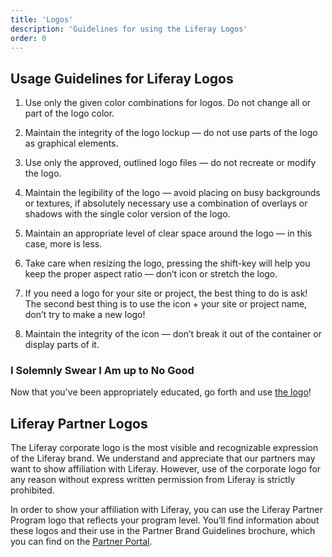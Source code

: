 ```yaml
---
title: 'Logos'
description: 'Guidelines for using the Liferay Logos'
order: 0
---
```



## Usage Guidelines for Liferay Logos

1. Use only the given color combinations for logos. Do not change all or part of the logo color.
<DoDont 
    good="/images/blueprints/logo-usage/color-do.png"
    bad="/images/blueprints/logo-usage/color-dont.png"
/>

1. Maintain the integrity of the logo lockup — do not use parts of the logo as graphical elements.
<DoDont 
    good="/images/blueprints/logo-usage/lockup-do.png"
    bad="/images/blueprints/logo-usage/lockup-dont.png"
/>

1. Use only the approved, outlined logo files — do not recreate or modify the logo.
<DoDont 
    good="/images/blueprints/logo-usage/modify-do.png"
    bad="/images/blueprints/logo-usage/modify-dont.png"
/>

1. Maintain the legibility of the logo — avoid placing on busy backgrounds or textures, if absolutely necessary use a combination of overlays or shadows with the single color version of the logo.
<DoDont 
    good="/images/blueprints/logo-usage/legible-do.png"
    bad="/images/blueprints/logo-usage/legible-dont.png"
/>

1. Maintain an appropriate level of clear space around the logo — in this case, more is less.
<DoDont 
    good="/images/blueprints/logo-usage/space-do.png"
    bad="/images/blueprints/logo-usage/space-dont.png"
/>

1. Take care when resizing the logo, pressing the shift-key will help you keep the proper aspect ratio — don’t icon or stretch the logo.
<DoDont 
    good="/images/blueprints/logo-usage/resize-do.png"
    bad="/images/blueprints/logo-usage/resize-dont.png"
/>

1. If you need a logo for your site or project, the best thing to do is ask! The second best thing is to use the icon + your site or project name, don’t try to make a new logo!
<DoDont 
    good="/images/blueprints/logo-usage/logo-do.png"
    bad="/images/blueprints/logo-usage/logo-dont.png"
/>

1. Maintain the integrity of the icon — don’t break it out of the container or display parts of it.
<DoDont 
    good="/images/blueprints/logo-usage/icon-do.png"
    bad="/images/blueprints/logo-usage/icon-dont.png"
/>

### I Solemnly Swear I Am up to No Good

Now that you've been appropriately educated, go forth and use [the logo](../../resources/logo-files)!

## Liferay Partner Logos

The Liferay corporate logo is the most visible and recognizable expression of the Liferay brand. We understand and appreciate that our partners may want to show affiliation with Liferay. However, use of the corporate logo for any reason without express written permission from Liferay is strictly prohibited.

In order to show your affiliation with Liferay, you can use the Liferay Partner Program logo that reflects your program level. You’ll find information about these logos and their use in the Partner Brand Guidelines brochure, which you can find on the [Partner Portal](https://partner.liferay.com).
